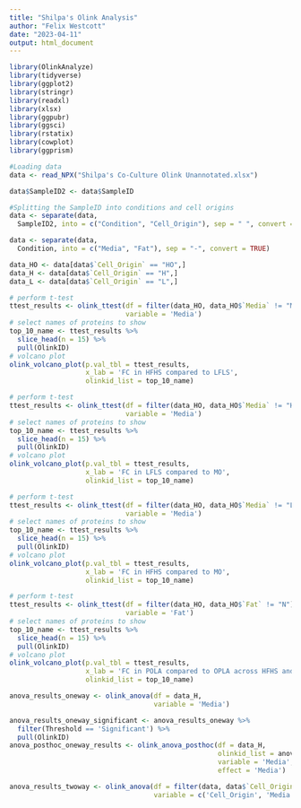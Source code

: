 ```yaml
---
title: "Shilpa's Olink Analysis"
author: "Felix Westcott"
date: "2023-04-11"
output: html_document
---
```


```r

library(OlinkAnalyze)
library(tidyverse)
library(ggplot2)
library(stringr)
library(readxl)
library(xlsx)
library(ggpubr)
library(ggsci)
library(rstatix)
library(cowplot)
library(ggprism)

```

``` R
#Loading data
data <- read_NPX("Shilpa's Co-Culture Olink Unannotated.xlsx")

data$SampleID2 <- data$SampleID

#Splitting the SampleID into conditions and cell origins
data <- separate(data, 
  SampleID2, into = c("Condition", "Cell_Origin"), sep = " ", convert = TRUE)

data <- separate(data, 
  Condition, into = c("Media", "Fat"), sep = "-", convert = TRUE)

data_HO <- data[data$`Cell_Origin` == "HO",]
data_H <- data[data$`Cell_Origin` == "H",]
data_L <- data[data$`Cell_Origin` == "L",]

```

```R

# perform t-test
ttest_results <- olink_ttest(df = filter(data_HO, data_HO$`Media` != "MO"),
                             variable = 'Media')
# select names of proteins to show
top_10_name <- ttest_results %>%
  slice_head(n = 15) %>%
  pull(OlinkID)
# volcano plot
olink_volcano_plot(p.val_tbl = ttest_results,
                   x_lab = 'FC in HFHS compared to LFLS',
                   olinkid_list = top_10_name)

# perform t-test
ttest_results <- olink_ttest(df = filter(data_HO, data_HO$`Media` != "HFHS"),
                             variable = 'Media')
# select names of proteins to show
top_10_name <- ttest_results %>%
  slice_head(n = 15) %>%
  pull(OlinkID)
# volcano plot
olink_volcano_plot(p.val_tbl = ttest_results,
                   x_lab = 'FC in LFLS compared to MO',
                   olinkid_list = top_10_name)

# perform t-test
ttest_results <- olink_ttest(df = filter(data_HO, data_HO$`Media` != "LFLS"),
                             variable = 'Media')
# select names of proteins to show
top_10_name <- ttest_results %>%
  slice_head(n = 15) %>%
  pull(OlinkID)
# volcano plot
olink_volcano_plot(p.val_tbl = ttest_results,
                   x_lab = 'FC in HFHS compared to MO',
                   olinkid_list = top_10_name)

# perform t-test
ttest_results <- olink_ttest(df = filter(data_HO, data_HO$`Fat` != "N"),
                             variable = 'Fat')
# select names of proteins to show
top_10_name <- ttest_results %>%
  slice_head(n = 15) %>%
  pull(OlinkID)
# volcano plot
olink_volcano_plot(p.val_tbl = ttest_results,
                   x_lab = 'FC in POLA compared to OPLA across HFHS and LFLS',
                   olinkid_list = top_10_name)

anova_results_oneway <- olink_anova(df = data_H, 
                                    variable = 'Media')

anova_results_oneway_significant <- anova_results_oneway %>%
  filter(Threshold == 'Significant') %>%
  pull(OlinkID)
anova_posthoc_oneway_results <- olink_anova_posthoc(df = data_H,
                                                    olinkid_list = anova_results_oneway_significant,
                                                    variable = 'Media',
                                                    effect = 'Media')

anova_results_twoway <- olink_anova(df = filter(data, data$`Cell_Origin` != "L"), 
                                    variable = c('Cell_Origin', 'Media'))

```

